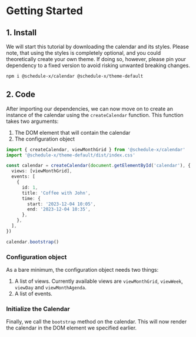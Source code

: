 # Getting Started

## 1. Install

We will start this tutorial by downloading the calendar and its styles. Please note, that using the
styles is completely optional, and you could theoretically create your own
theme. If doing so, however, please pin your dependency to a fixed version to avoid risking unwanted breaking changes.

```bash
npm i @schedule-x/calendar @schedule-x/theme-default
```

## 2. Code

After importing our dependencies, we can now move on to create an instance of the calendar using the
`createCalendar` function. This function takes two arguments:

1. The DOM element that will contain the calendar
2. The configuration object

```ts
import { createCalendar, viewMonthGrid } from '@schedule-x/calendar'
import '@schedule-x/theme-default/dist/index.css'

const calendar = createCalendar(document.getElementById('calendar'), {
  views: [viewMonthGrid],
  events: [
    {
      id: 1,
      title: 'Coffee with John',
      time: {
        start: '2023-12-04 10:05',
        end: '2023-12-04 10:35',
      },
    },
  ],
})

calendar.bootstrap()
```

### Configuration object

As a bare minimum, the configuration object needs two things:

1. A list of views. Currently available views are `viewMonthGrid`,
   `viewWeek`, `viewDay` and `viewMonthAgenda`.
2. A list of events.

### Initialize the Calendar

Finally, we call the `bootstrap` method on the calendar. This will now
render the calendar in the DOM element we specified earlier.
